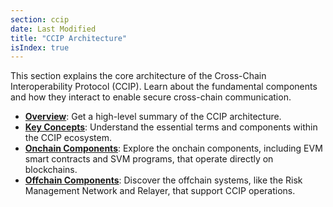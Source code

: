 ```yaml
---
section: ccip
date: Last Modified
title: "CCIP Architecture"
isIndex: true
---
```


This section explains the core architecture of the Cross-Chain Interoperability Protocol (CCIP). Learn about the fundamental components and how they interact to enable secure cross-chain communication.

- **[Overview](/ccip/concepts/architecture/overview)**: Get a high-level summary of the CCIP architecture.
- **[Key Concepts](/ccip/concepts/architecture/key-concepts)**: Understand the essential terms and components within the CCIP ecosystem.
- **[Onchain Components](/ccip/concepts/architecture/onchain/)**: Explore the onchain components, including EVM smart contracts and SVM programs, that operate directly on blockchains.
- **[Offchain Components](/ccip/concepts/architecture/offchain/)**: Discover the offchain systems, like the Risk Management Network and Relayer, that support CCIP operations.
